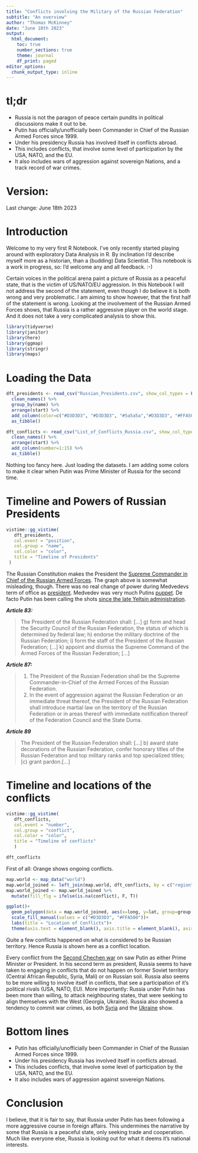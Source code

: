 ```yaml
---
title: "Conflicts involving the Military of the Russian Federation"
subtitle: "An overview"
author: "Thomas McKinney"
date: "June 18th 2023"
output:
  html_document:
    toc: true
    number_sections: true
    theme: journal
    df_print: paged
editor_options: 
  chunk_output_type: inline
---
```


# tl;dr

* Russia is not the paragon of peace certain pundits in political discussions make it out to be.
* Putin has officially/unofficially been Commander in Chief of the Russian Armed Forces since 1999.
* Under his presidency Russia has involved itself in conflicts abroad.
* This includes conflicts, that involve some level of participation by the USA, NATO, and the EU.
* It also includes wars of aggression against sovereign Nations, and a track record of war crimes.

# Version:

Last change: June 18th 2023

# Introduction

Welcome to my very first R Notebook. I've only recently started playing around with exploratory Data Analysis in R. By inclination I'd describe myself more as a historian, than a (budding) Data Scientist. This notebook is a work in progress, so: I'd welcome any and all feedback. :-)

Certain voices in the political arena paint a picture of Russia as a peaceful state, that is the victim of US/NATO/EU aggression. In this Notebook I will not address the second of the statement, even though I do believe it is both wrong and very problematic. I am aiming to show however, that the first half of the statement is wrong. Looking at the involvement of the Russian Armed Forces shows, that Russia is a rather aggressive player on the world stage. And it does not take a very complicated analysis to show this.

```r
library(tidyverse)
library(janitor)
library(here)
library(ggmap)
library(stringr)
library(maps)
```

# Loading the Data

```r
dft_presidents <- read_csv("Russian_Presidents.csv", show_col_types = FALSE) %>% 
  clean_names() %>% 
  group_by(name) %>% 
  arrange(start) %>%
  add_column(color=c("#D3D3D3", "#D3D3D3", "#5a5a5a","#D3D3D3", "#FFA500")) %>% 
  as_tibble()

dft_conflicts <- read_csv("List_of_Conflicts_Russia.csv", show_col_types = FALSE) %>% 
  clean_names() %>% 
  arrange(start) %>%
  add_column(number=1:15) %>% 
  as_tibble()
```

Nothing too fancy here. Just loading the datasets. I am adding some colors to make it clear when Putin was Prime Minister of Russia for the second time. 

# Timeline and Powers of Russian Presidents

```r
vistime::gg_vistime(
   dft_presidents,
   col.event = "position",
   col.group = "name",
   col.color = "color",
   title = "Timeline of Presidents"
 )
```

The Russian Constitution makes the President the [Supreme Commander in Chief of the Russian Armed Forces](https://www.departments.bucknell.edu/russian/const/ch4.html). The graph above is somewhat misleading, though. There was no real change of power during Medvedevs term of office as [president](https://www.britannica.com/question/Why-is-Vladimir-Putin-still-in-power). Medvedev was very much Putins [puppet](https://www.spiegel.de/international/world/the-puppet-president-medvedev-s-betrayal-of-russian-democracy-a-789767.html). De facto Putin has been calling the shots [since the late Yeltsin administration](https://inews.co.uk/news/world/when-did-vladimir-putin-come-to-power-how-long-he-has-been-russias-president-and-if-he-can-be-removed-1497977).

***Article 83:***

> The President of the Russian Federation shall: [...] g) form and head the Security Council of the Russian Federation, the status of which is determined by federal law; h) endorse the military doctrine of the Russian Federation; i) form the staff of the President of the Russian Federation; [...] k) appoint and dismiss the Supreme Command of the Armed Forces of the Russian Federation; [...]

***Article 87:***

> 1. The President of the Russian Federation shall be the Supreme Commander-in-Chief of the Armed Forces of the Russian Federation.
2. In the event of aggression against the Russian Federation or an immediate threat thereof, the President of the Russian Federation shall introduce martial law on the territory of the Russian Federation or in areas thereof with immediate notification thereof of the Federation Council and the State Duma. 

***Article 89***

> The President of the Russian Federation shall: [...] b) award state decorations of the Russian Federation, confer honorary titles of the Russian Federation and top military ranks and top specialized titles; [c) grant pardon.[...]

# Timeline and locations of the conflicts

```r
vistime::gg_vistime(
   dft_conflicts,
   col.event = "number",
   col.group = "conflict",
   col.color = "color",
   title = "Timeline of conflicts"
   )

dft_conflicts
```
First of all: Orange shows ongoing conflicts.

```r
map.world <- map_data("world")
map.world_joined <- left_join(map.world, dft_conflicts, by = c("region" = "country"), relationship = "many-to-many")
map.world_joined <- map.world_joined %>% 
  mutate(fill_flg = ifelse(is.na(conflict), F, T))

ggplot()+
  geom_polygon(data = map.world_joined, aes(x=long, y=lat, group=group,fill=fill_flg))+
  scale_fill_manual(values = c("#D3D3D3", "#FFA500"))+
  labs(title = "Location of Conflicts")+
  theme(axis.text = element_blank(), axis.title = element_blank(), axis.ticks = element_blank(), legend.position = "none")
```

Quite a few conflicts happened on what is considered to be Russian territory. Hence Russia is shown here as a conflict location.

Every conflict from the [Second Chechen war](https://www.dw.com/en/opinion-russia-still-lives-in-the-shadow-of-the-chechen-war/a-50609732) on saw Putin as either Prime Minister or President. In his second term as president, Russia seems to have taken to engaging in conflicts that do not happen on former Soviet territory (Central African Republic, Syria, Mali) or on Russian soil. Russia also seems to be more willing to involve itself in conflicts, that see a participation of it's political rivals (USA, NATO, EU). More importantly: Russia under Putin has been more than willing, to attack neighbouring states, that were seeking to align themselves with the West (Georgia, Ukraine). Russia also showed a tendency to commit war crimes, as both [Syria](https://www.theguardian.com/world/2020/mar/02/russia-committed-war-crimes-in-syria-finds-un-report) and the [Ukraine](https://www.ohchr.org/en/press-releases/2023/03/war-crimes-indiscriminate-attacks-infrastructure-systematic-and-widespread) show.

# Bottom lines

* Putin has officially/unofficially been Commander in Chief of the Russian Armed Forces since 1999.
* Under his presidency Russia has involved itself in conflicts abroad.
* This includes conflicts, that involve some level of participation by the USA, NATO, and the EU.
* It also includes wars of aggression against sovereign Nations.

# Conclusion

I believe, that it is fair to say, that Russia under Putin has been following a more aggressive course in foreign affairs. This undermines the narrative by some that Russia is a peaceful state, only seeking trade and cooperation. Much like everyone else, Russia is looking out for what it deems it's national interests.
